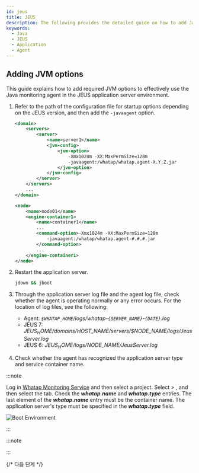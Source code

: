 ```yaml
---
id: jeus
title: JEUS
description: The following provides the detailed guide on how to add Java Virtual Machine (JVM) options to integrate the WhaTap monitoring solution into JEUS applications. Through this document, users can learn step by step how to apply the required JVM settings to monitor the performance and availability of JEUS applications after installing the Java agent. It includes the configuration of essential JVM options during agent installation, optimal configuration for smooth integration with JEUS, and histogram query.
keywords:
  - Java
  - JEUS
  - Application
  - Agent
---
```


## Adding JVM options

This guide explains how to add required JVM options to effectively use the Java monitoring agent in the JEUS application server environment.

1. Refer to the path of the configuration file for startup options depending on the JEUS version, and then add the `-javaagent` option.

   <Tabs>
   <TabItem value='jeus7' label='JEUS 7' default>

   ```xml title="$JEUS_HOME/domains/jeus_domain/config.xml" {6-9} showLineNumbers
   <domain>
       <servers>
           <server>
               <name>server1</name>
               <jvm-config>
                   <jvm-option>
                       -Xmx1024m -XX:MaxPermSize=128m
                       -javaagent:/whatap/whatap.agent-X.Y.Z.jar
                   </jvm-option>
               </jvm-config>
           </server>
       </servers>
       ...
   </domain>
   ```

   </TabItem>
   <TabItem value='jeus6' label='JEUS 6'>

   ```xml title="$JEUS_HOME/config/$hostname/JEUSMain.xml" {6-9} showLineNumbers
   <node>
       <name>node01</name>
       <engine-container1>
           <name>container1</name>
           ...
           <command-option>-Xmx1024m -XX:MaxPermSize=128m
               -javaagent:/whatap/whatap.agent-#.#.#.jar
           </command-option>
           ...
       </engine-container1>
   </node>
   ```

   </TabItem>
   </Tabs>

2. Restart the application server.

   ```bash
   jdown && jboot
   ```

3. Through the application server log file and the agent log file, check whether the agent is operating normally or any error occurs. For the location of log files, see the following:

   - Agent: _`$WHATAP_HOME`/logs/whatap-`{SERVER_NAME}`-`{DATE}`.log_
   - JEUS 7: _$JEUS_HOME/domains/$HOST_NAME/servers/$NODE_NAME/logs/JeusServer.log_
   - JEUS 6: _$JEUS_HOME/logs/$NODE_NAME/JeusServer.log_

4. Check whether the agent has recognized the application server type and service container name.

:::note

Log in [Whatap Monitoring Service](https://service.whatap.io/) and then select a project. Select <Cmdname sid="TTL00901" className="uitext" /> > <Cmdname sid="instance_performance_analysis" className="uitext" />, and then select the <Cmdname sid="runtime_boot_env" className="uitext" /> tab. Check the **_whatap.name_** and **_whatap.type_** entries. The last element of the **_whatap.name_** entry must be the container name. The application server's type must be specified in the **_whatap.type_** field.

![Boot Environment](https://img.whatap.io/media/agent_java/install/380.png)

:::

:::note


<Java17 />

:::


<Setheapmemory />

{/* 다음 단계 */}

<Nextstep />
